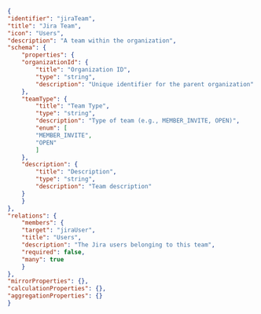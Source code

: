 ```json showLineNumbers
{
"identifier": "jiraTeam",
"title": "Jira Team",
"icon": "Users",
"description": "A team within the organization",
"schema": {
    "properties": {
    "organizationId": {
        "title": "Organization ID",
        "type": "string",
        "description": "Unique identifier for the parent organization"
    },
    "teamType": {
        "title": "Team Type",
        "type": "string",
        "description": "Type of team (e.g., MEMBER_INVITE, OPEN)",
        "enum": [
        "MEMBER_INVITE",
        "OPEN"
        ]
    },
    "description": {
        "title": "Description",
        "type": "string",
        "description": "Team description"
    }
    }
},
"relations": {
    "members": {
    "target": "jiraUser",
    "title": "Users",
    "description": "The Jira users belonging to this team",
    "required": false,
    "many": true
    }
},
"mirrorProperties": {},
"calculationProperties": {},
"aggregationProperties": {}
}
```
